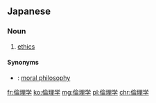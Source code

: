 {{also|倫理學|伦理学}}
==Japanese==
{{ja-kanjitab|りん|り|がく|yomi=o}}

===Noun===
{{ja-noun|りんりがく|kyu=倫理學}}

# {{lb|ja|philosophy|sort=りんりがく}} [[ethics]]

====Synonyms====
* {{ja-r|道徳哲学|どうとく てつがく}}: [[moral philosophy]]

[[fr:倫理学]]
[[ko:倫理学]]
[[mg:倫理学]]
[[pl:倫理学]]
[[chr:倫理学]]
